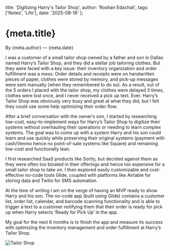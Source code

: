   title: 'Digitizing Harry's Tailor Shop',
  author: 'Roshan Edachali',
  tags: ['Notes', 'Life'],
  date: '2025-08-16'
};


<Layout meta={meta}>

# {meta.title}

By {meta.author} — {meta.date}

I was a customer of a small tailor shop owned by a father and son in Dallas named Harry’s Tailor Shop, and they did a stellar job tailoring clothes. But they were faced with a key issue: their inventory organization and order fulfillment was a mess. Order details and receipts were on handwritten pieces of paper, clothes were stored by memory, and pick-up messages were sent manually (when they remembered to do so). As a result, out of the 5 orders I placed with the tailor shop, my clothes were delayed 3 times, clothes were lost once, and I never received a pick up text. Ever. Harry’s Tailor Shop was obviously very busy and great at what they did, but I felt they could use some help optimizing their order flow.

After a brief conversation with the owner’s son, I started by researching low-cost, easy-to-implement ways for Harry’s Tailor Shop to digitize their systems without overhauling their operations or needing to learn complex systems. The goal was to come up with a system Harry and his son could learn and use quickly while preserving their original systems (payment with cash/Venmo hence no point-of-sale systems like Square) and remaining low-cost and functionally lean.

I first researched SaaS products like Sortly, but decided against them as they were often too bloated in their offerings and hence too expensive for a small tailor shop to take on. I then explored easily customizable and cost-effective no-code tools Glide, coupled with platforms like Airtable for storing data and Twilio for SMS automation. 

At the time of writing I am on the verge of having an MVP ready to show Harry and his son. The no-code app (built using Glide) contains a customer list, order list, calendar, and barcode scanning functionality and is able to trigger a text to a customer notifying them that their order is ready for pick up when Harry selects ‘Ready for Pick Up’ in the app.

My goal for the next 6 months is to finish the app and measure its success with optimizing the inventory management and order fulfillment at Harry’s Tailor Shop.

![Tailor Shop](/HarrysScreenshot.png)

</Layout>